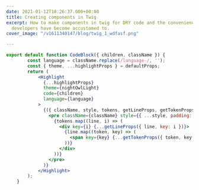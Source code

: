 ```yaml
---
date: 2021-01-12T18:26:37.000+00:00
title: Creating components in Twig
excerpt: How to make components in twig for DRY code and the convenience us JavaScript
  developers have become accustomed to.
cover_image: "/v1611340147/blog/twig_1_wdfasf.png"

---
```

```jsx
export default function CodeBlock({ children, className }) {
    	const language = className.replace(/language-/, '');
    	const { theme, ...highlightProps } = defaultProps;
    	return (
            <Highlight
              {...highlightProps}
              theme={nightOwlLight}
              code={children}
              language={language}
            >
              {({ className, style, tokens, getLineProps, getTokenProps }) => (
                <pre className={className} style={{ ...style, padding: '20px' }}>
                  {tokens.map((line, i) => (
                    <div key={i} {...getLineProps({ line, key: i })}>
                      {line.map((token, key) => (
                        <span key={key} {...getTokenProps({ token, key })} />
                      ))}
                    </div>
                  ))}
                </pre>
              )}
        	</Highlight>
      	);
    }
```